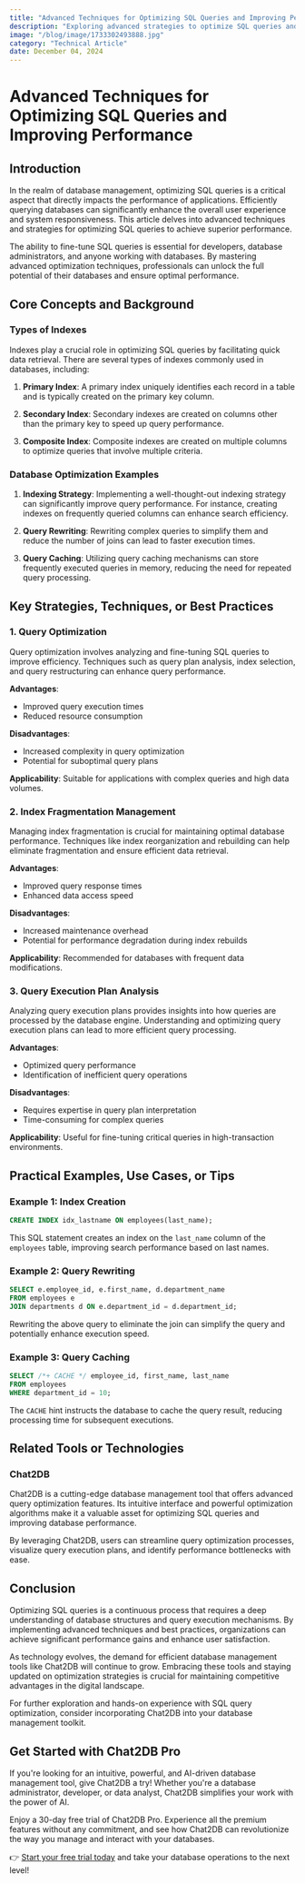 ```yaml
---
title: "Advanced Techniques for Optimizing SQL Queries and Improving Performance"
description: "Exploring advanced strategies to optimize SQL queries and enhance database performance."
image: "/blog/image/1733302493888.jpg"
category: "Technical Article"
date: December 04, 2024
---
```


# Advanced Techniques for Optimizing SQL Queries and Improving Performance

## Introduction

In the realm of database management, optimizing SQL queries is a critical aspect that directly impacts the performance of applications. Efficiently querying databases can significantly enhance the overall user experience and system responsiveness. This article delves into advanced techniques and strategies for optimizing SQL queries to achieve superior performance.

The ability to fine-tune SQL queries is essential for developers, database administrators, and anyone working with databases. By mastering advanced optimization techniques, professionals can unlock the full potential of their databases and ensure optimal performance.

## Core Concepts and Background

### Types of Indexes

Indexes play a crucial role in optimizing SQL queries by facilitating quick data retrieval. There are several types of indexes commonly used in databases, including:

1. **Primary Index**: A primary index uniquely identifies each record in a table and is typically created on the primary key column.

2. **Secondary Index**: Secondary indexes are created on columns other than the primary key to speed up query performance.

3. **Composite Index**: Composite indexes are created on multiple columns to optimize queries that involve multiple criteria.

### Database Optimization Examples

1. **Indexing Strategy**: Implementing a well-thought-out indexing strategy can significantly improve query performance. For instance, creating indexes on frequently queried columns can enhance search efficiency.

2. **Query Rewriting**: Rewriting complex queries to simplify them and reduce the number of joins can lead to faster execution times.

3. **Query Caching**: Utilizing query caching mechanisms can store frequently executed queries in memory, reducing the need for repeated query processing.

## Key Strategies, Techniques, or Best Practices

### 1. Query Optimization

Query optimization involves analyzing and fine-tuning SQL queries to improve efficiency. Techniques such as query plan analysis, index selection, and query restructuring can enhance query performance.

**Advantages**:
- Improved query execution times
- Reduced resource consumption

**Disadvantages**:
- Increased complexity in query optimization
- Potential for suboptimal query plans

**Applicability**:
Suitable for applications with complex queries and high data volumes.

### 2. Index Fragmentation Management

Managing index fragmentation is crucial for maintaining optimal database performance. Techniques like index reorganization and rebuilding can help eliminate fragmentation and ensure efficient data retrieval.

**Advantages**:
- Improved query response times
- Enhanced data access speed

**Disadvantages**:
- Increased maintenance overhead
- Potential for performance degradation during index rebuilds

**Applicability**:
Recommended for databases with frequent data modifications.

### 3. Query Execution Plan Analysis

Analyzing query execution plans provides insights into how queries are processed by the database engine. Understanding and optimizing query execution plans can lead to more efficient query processing.

**Advantages**:
- Optimized query performance
- Identification of inefficient query operations

**Disadvantages**:
- Requires expertise in query plan interpretation
- Time-consuming for complex queries

**Applicability**:
Useful for fine-tuning critical queries in high-transaction environments.

## Practical Examples, Use Cases, or Tips

### Example 1: Index Creation

```sql
CREATE INDEX idx_lastname ON employees(last_name);
```

This SQL statement creates an index on the `last_name` column of the `employees` table, improving search performance based on last names.

### Example 2: Query Rewriting

```sql
SELECT e.employee_id, e.first_name, d.department_name
FROM employees e
JOIN departments d ON e.department_id = d.department_id;
```

Rewriting the above query to eliminate the join can simplify the query and potentially enhance execution speed.

### Example 3: Query Caching

```sql
SELECT /*+ CACHE */ employee_id, first_name, last_name
FROM employees
WHERE department_id = 10;
```

The `CACHE` hint instructs the database to cache the query result, reducing processing time for subsequent executions.

## Related Tools or Technologies

### Chat2DB

Chat2DB is a cutting-edge database management tool that offers advanced query optimization features. Its intuitive interface and powerful optimization algorithms make it a valuable asset for optimizing SQL queries and improving database performance.

By leveraging Chat2DB, users can streamline query optimization processes, visualize query execution plans, and identify performance bottlenecks with ease.

## Conclusion

Optimizing SQL queries is a continuous process that requires a deep understanding of database structures and query execution mechanisms. By implementing advanced techniques and best practices, organizations can achieve significant performance gains and enhance user satisfaction.

As technology evolves, the demand for efficient database management tools like Chat2DB will continue to grow. Embracing these tools and staying updated on optimization strategies is crucial for maintaining competitive advantages in the digital landscape.

For further exploration and hands-on experience with SQL query optimization, consider incorporating Chat2DB into your database management toolkit.


## Get Started with Chat2DB Pro

If you're looking for an intuitive, powerful, and AI-driven database management tool, give Chat2DB a try! Whether you're a database administrator, developer, or data analyst, Chat2DB simplifies your work with the power of AI.

Enjoy a 30-day free trial of Chat2DB Pro. Experience all the premium features without any commitment, and see how Chat2DB can revolutionize the way you manage and interact with your databases.

👉 [Start your free trial today](https://chat2db.ai/pricing) and take your database operations to the next level!
